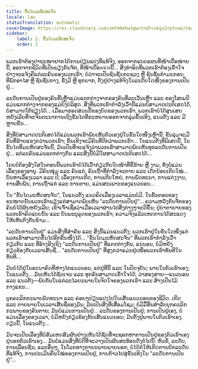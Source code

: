 ```yaml
---
title: ຂັ້ນໄດມະຫັດສະຈັນ
locale: lao
statusTranslation: automatic
coverImage: https://res.cloudinary.com/xmfm6mhw3gwctndtcubgx2rptnae/image/upload/v1740468922/small_cover_tratado_de_psicologia_revolucionaria_a4c0dca4e0.webp
sidebar:
    label: 2. ຂັ້ນໄດມະຫັດສະຈັນ
    order: 2
---
```

ພວກເຮົາຕ້ອງປາຖະໜາຢາກໄດ້ການປ່ຽນແປງທີ່ແທ້ຈິງ, ອອກຈາກແບບແຜນທີ່ໜ້າເບື່ອໜ່າຍນີ້, ອອກຈາກຊີວິດທີ່ເປັນພຽງກົນຈັກ, ທີ່ໜ້າເບື່ອหน่ายນີ້... ສິ່ງທໍາອິດທີ່ພວກເຮົາຕ້ອງເຂົ້າໃຈຢ່າງຈະແຈ້ງຄືແຕ່ລະຄົນຂອງພວກເຮົາ, ບໍ່ວ່າຈະເປັນຊົນຊັ້ນກະຊວງ ຫຼື ຊົນຊັ້ນກໍາມະກອນ, ທີ່ພັກອາໄສ ຫຼື ຊົນຊັ້ນກາງ, ຮັ່ງມີ ຫຼື ທຸກຍາກ, ຕັ້ງຢູ່ຢ່າງແທ້ຈິງໃນລະດັບໃດໜຶ່ງຂອງການເປັນຢູ່...

ລະດັບການເປັນຢູ່ຂອງຄົນຂີ້ເຫຼົ້າແມ່ນແຕກຕ່າງຈາກຂອງຄົນທີ່ລະເວັ້ນເຫຼົ້າ ແລະ ຂອງໂສເພນີແມ່ນແຕກຕ່າງຈາກຂອງແມ່ຍິງບໍລິສຸດ. ສິ່ງທີ່ພວກເຮົາກໍາລັງເວົ້ານີ້ແມ່ນບໍ່ສາມາດປະຕິເສດໄດ້, ບໍ່ສາມາດໂຕ້ຖຽງໄດ້... ເມື່ອມາຮອດສ່ວນນີ້ຂອງບົດຂອງພວກເຮົາ, ພວກເຮົາບໍ່ໄດ້ສູນເສຍຫຍັງເລີຍທີ່ຈະຈິນຕະນາການເຖິງຂັ້ນໄດທີ່ຂະຫຍາຍອອກຈາກລຸ່ມຂຶ້ນເທິງ, ແນວຕັ້ງ ແລະ ມີຫຼາຍຂັ້ນ...

ສິ່ງທີ່ບໍ່ສາມາດປະຕິເສດໄດ້ແມ່ນພວກເຮົາພົບເຫັນຕົວເອງຢູ່ໃນຂັ້ນໃດໜຶ່ງເຫຼົ່ານີ້; ຂັ້ນລຸ່ມຈະມີຄົນທີ່ຮ້າຍແຮງກວ່າພວກເຮົາ; ຂັ້ນເທິງຈະມີຄົນທີ່ດີກວ່າພວກເຮົາ... ໃນແນວຕັ້ງທີ່ພິເສດນີ້, ໃນຂັ້ນໄດທີ່ມະຫັດສະຈັນນີ້, ມັນເປັນທີ່ຈະແຈ້ງວ່າພວກເຮົາສາມາດພົບເຫັນທຸກລະດັບການເປັນຢູ່... ແຕ່ລະຄົນແມ່ນແຕກຕ່າງກັນ ແລະສິ່ງນີ້ບໍ່ມີໃຜສາມາດປະຕິເສດໄດ້...

ໂດຍບໍ່ຕ້ອງສົງໃສໃນຕອນນີ້ພວກເຮົາບໍ່ໄດ້ເວົ້າກ່ຽວກັບໃບໜ້າທີ່ຂີ້ຮ້າຍ ຫຼື ງາມ, ທັງບໍ່ແມ່ນເລື່ອງຂອງອາຍຸ. ມີຄົນໜຸ່ມ ແລະ ຄົນແກ່, ຄົນເຖົ້າທີ່ກຳລັງຈະຕາຍ ແລະ ເດັກນ້ອຍເກີດໃໝ່... ບັນຫາເລື່ອງເວລາ ແລະ ປີ; ເລື່ອງການເກີດ, ການເຕີບໃຫຍ່, ການພັດທະນາ, ການແຕ່ງງານ, ການສືບພັນ, ການເຖົ້າແກ່ ແລະ ການຕາຍ, ແມ່ນສະເພາະຂອງແນວນອນ...

ໃນ "ຂັ້ນໄດມະຫັດສະຈັນ", ໃນແນວຕັ້ງ ແນວຄິດເລື່ອງເວລາແມ່ນບໍ່ມີ. ໃນຂັ້ນຕອນຂອງຂະໜາດນັ້ນພວກເຮົາພຽງແຕ່ສາມາດພົບເຫັນ "ລະດັບການເປັນຢູ່"... ຄວາມຫວັງກົນຈັກຂອງຄົນບໍ່ໄດ້ຜົນຫຍັງເລີຍ; ເຂົາເຈົ້າເຊື່ອວ່າເມື່ອເວລາຜ່ານໄປສິ່ງຕ່າງໆຈະດີຂຶ້ນ; ປູ່ຍ່າຕາຍາຍຂອງພວກເຮົາຄິດແບບນັ້ນ ແລະ ບັນພະບຸລຸດຂອງພວກເຮົາ; ຄວາມຈິງແລ້ວເຫດການໄດ້ສະແດງໃຫ້ເຫັນກົງກັນຂ້າມ...

"ລະດັບການເປັນຢູ່" ແມ່ນສິ່ງທີ່ສໍາຄັນ ແລະ ສິ່ງນີ້ແມ່ນແນວຕັ້ງ; ພວກເຮົາຢູ່ໃນຂັ້ນໃດໜຶ່ງແຕ່ພວກເຮົາສາມາດຂຶ້ນໄປອີກຂັ້ນໜຶ່ງໄດ້... "ຂັ້ນໄດມະຫັດສະຈັນ" ທີ່ພວກເຮົາກໍາລັງເວົ້າກ່ຽວກັບ ແລະ ທີ່ອ້າງອີງເຖິງ "ລະດັບການເປັນຢູ່" ທີ່ແຕກຕ່າງກັນ, ແນ່ນອນ, ບໍ່ມີຫຍັງກ່ຽວຂ້ອງກັບເວລາເສັ້ນຊື່... "ລະດັບການເປັນຢູ່" ທີ່ສູງກວ່າແມ່ນຢູ່ເໜືອພວກເຮົາທັນທີໃນທັນທີ...

ມັນບໍ່ໄດ້ຢູ່ໃນອະນາຄົດທີ່ຫ່າງໄກແນວນອນ, ແຕ່ຢູ່ທີ່ນີ້ ແລະ ໃນປັດຈຸບັນ; ພາຍໃນຕົວເຮົາເອງ; ໃນແນວຕັ້ງ... ມັນເຫັນໄດ້ຊັດເຈນ ແລະ ທຸກຄົນສາມາດເຂົ້າໃຈໄດ້, ວ່າສອງສາຍ—ແນວນອນ ແລະ ແນວຕັ້ງ—ພົບກັນໃນແຕ່ລະໄລຍະພາຍໃນຈິດໃຈຂອງພວກເຮົາ ແລະ ສ້າງເປັນໄມ້ກາງແຂນ...

ບຸກຄະລິກກະພາບພັດທະນາ ແລະ ຄ່ອຍໆປ່ຽນແປງໄປໃນເສັ້ນແນວນອນຂອງຊີວິດ. ເກີດ ແລະ ຕາຍພາຍໃນເວລາເສັ້ນຊື່ຂອງມັນ; ມັນເປັນສິ່ງທີ່ເສື່ອມໂຊມ; ບໍ່ມີມື້ອື່ນສໍາລັບບຸກຄະລິກກະພາບຂອງຄົນຕາຍ; ມັນບໍ່ແມ່ນການເປັນຢູ່... ລະດັບຂອງການເປັນຢູ່; ການເປັນຢູ່ເອງ, ບໍ່ແມ່ນເລື່ອງຂອງເວລາ, ບໍ່ມີຫຍັງກ່ຽວຂ້ອງກັບເສັ້ນແນວນອນ; ມັນຕັ້ງຢູ່ພາຍໃນຕົວເຮົາເອງ. ດຽວນີ້, ໃນແນວຕັ້ງ...

ມັນຈະເປັນເລື່ອງທີ່ບໍ່ສົມເຫດສົມຜົນຢ່າງເຫັນໄດ້ຊັດທີ່ຈະຊອກຫາການເປັນຢູ່ຂອງຕົວເຮົາເອງຢູ່ນອກຕົວເຮົາເອງ... ມັນບໍ່ແມ່ນສິ່ງທີ່ບໍ່ດີທີ່ຈະວາງເປັນຜົນສະທ້ອນດັ່ງຕໍ່ໄປນີ້: ຫົວຂໍ້, ລະດັບ, ການເລື່ອນຊັ້ນ, ແລະອື່ນໆ, ໃນໂລກທາງກາຍະພາບພາຍນອກ, ບໍ່ໄດ້ກໍ່ໃຫ້ເກີດການຍົກລະດັບທີ່ແທ້ຈິງ, ການປະເມີນຄືນໃໝ່ຂອງການເປັນຢູ່, ການກ້າວໄປສູ່ຂັ້ນເທິງໃນ "ລະດັບການເປັນຢູ່"...

